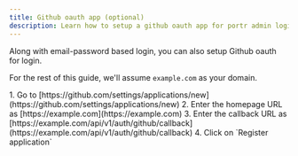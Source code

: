 ```yaml
---
title: Github oauth app (optional)
description: Learn how to setup a github oauth app for portr admin login
---
```




Along with email-password based login, you can also setup Github oauth for login.

For the rest of this guide, we'll assume `example.com` as your domain.

<Steps>
1. Go to [https://github.com/settings/applications/new](https://github.com/settings/applications/new)
2. Enter the homepage URL as [https://example.com](https://example.com)
3. Enter the callback URL as [https://example.com/api/v1/auth/github/callback](https://example.com/api/v1/auth/github/callback)
4. Click on `Register application`
</Steps>